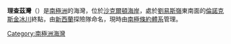 {{coord|83|20|S|168|30|E|display=title}}

'''理查茲灣'''（{{lang-en|Richards Inlet}}）是[[南極洲|南極洲]]的海灣，位於[[沙克爾頓海岸|沙克爾頓海岸]]，處於[[劉易斯嶺|劉易斯嶺]]東南面的[[倫諾克斯金冰川|倫諾克斯金冰川]]終點，由[[新西蘭|新西蘭]]探險隊命名，現時由[[南極條約體系|南極條約體系]]管理。

{{DEFAULTSORT:Richards Inlet}}
[[Category:南極洲海灣|Category:南極洲海灣]]


{{ShackletonCoast-geo-stub}}